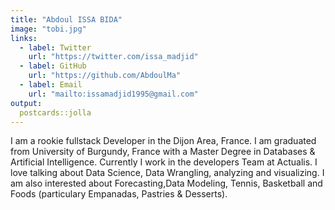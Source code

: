 ```yaml
---
title: "Abdoul ISSA BIDA"
image: "tobi.jpg"
links:
  - label: Twitter
    url: "https://twitter.com/issa_madjid"
  - label: GitHub
    url: "https://github.com/AbdoulMa"
  - label: Email
    url: "mailto:issamadjid1995@gmail.com"
output:
  postcards::jolla
---
```


I am a rookie fullstack Developer in the Dijon Area, France. 
I am graduated from University of Burgundy, France with a Master Degree in Databases & Artificial Intelligence.
Currently I work in the developers Team at Actualis. I love talking about Data Science, Data Wrangling, analyzing and visualizing. 
I am also interested about Forecasting,Data Modeling, Tennis, Basketball and Foods (particulary Empanadas, Pastries & Desserts). 
